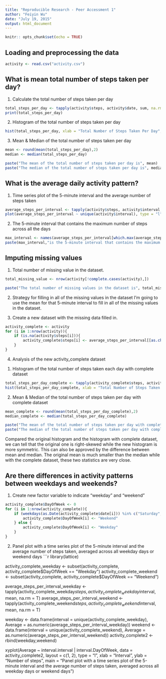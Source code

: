 ```yaml
---
title: "Reproducible Research - Peer Accessment 1"
author: "Feiyin Wu"
date: "July 19, 2015"
output: html_document
---
```

```r
knitr:: opts_chunk$set(echo = TRUE)
```


## Loading and preprocessing the data
```r
activity <- read.csv("activity.csv")
```



## What is mean total number of steps taken per day?
1. Calculate the total number of steps taken per day
```r
total_steps_per_day <- tapply(activity$steps, activity$date, sum, na.rm = T)
print(total_steps_per_day)
```


2. Histogram of the total number of steps taken per day
```r
hist(total_steps_per_day, xlab = "Total Number of Steps Taken Per Day", main = "Histogram of Total Number of Steps Taken Per Day")
```


3. Mean & Median of the total number of steps taken per day
```r
mean <- round(mean(total_steps_per_day),2)
median <- median(total_steps_per_day)

paste("The mean of the total number of steps taken per day is", mean)
paste("The median of the total number of steps taken per day is", median)
```



## What is the average daily activity pattern?
1. Time series plot of the 5-minute interval and the average number of steps taken
```r
average_steps_per_interval <- tapply(activity$steps, activity$interval, mean, na.rm = T)
plot(average_steps_per_interval ~ unique(activity$interval), type = "l", xlab = "5-Minute Interval", ylab = "Average Number of Steps Taken", main = "Time Series Plot of the 5-minute Interval \n and the Average Number of Steps Take \n (Averaged Acrosse All Days)")
```

2. The 5-minute interval that contains the maximum number of steps across all the days
```r
max_interval <- names(average_steps_per_interval[which.max(average_steps_per_interval)])
paste(max_interval,"is the 5-minute interval that contains the maximum number of steps. The steps value is", max(average_steps_per_interval))
```



## Imputing missing values
1. Total number of missing value in the dataset.
```r
total_missing_value <- nrow(activity[!complete.cases(activity),])

paste("The total number of missing values in the dataset is", total_missing_value)
```


2. Strategy for filling in all of the missing values in the dataset
I'm going to use the mean for that 5-minute interval to fill in all of the missing values in the dataset.


3. Create a new dataset with the missing data filled in.
```r
activity_complete <- activity
for (i in 1:nrow(activity)){
    if (is.na(activity$steps[i])){
        activity_complete$steps[i] <- average_steps_per_interval[[as.character(activity[i,"interval"])]]
    }
}
```


4. Analysis of the new activity_complete dataset
(1) Histogram of the total number of steps taken each day with complete dataset
```r
total_steps_per_day_complete <- tapply(activity_complete$steps, activity_complete$date, sum, na.rm = T)
hist(total_steps_per_day_complete, xlab = "Total Number of Steps Taken Per Day with Complete Dataset", main = "Histogram of Total Number of Steps Taken Per Day with Complete Dataset")
```

(2) Mean & Median of the total number of steps taken per day with complete dataset
```r
mean_complete <- round(mean(total_steps_per_day_complete),2)
median_complete <- median(total_steps_per_day_complete)

paste("The mean of the total number of steps taken per day with complete dataset is", mean)
paste("The median of the total number of steps taken per day with complete dataset is", median)
```

Compared the original histogram and the histogram with complete dataset, we can tell that the original one is right-skewed while the new histogram is more symmetric. This can also be approved by the difference between mean and median. The original mean is much smaller than the median while with the complete dataset, these two statistics are very close. 


## Are there differences in activity patterns between weekdays and weekends?
1. Create new factor variable to indicate "weekday" and "weekend"
```r
activity_complete$DayOfWeek <- 0
for (i in 1:nrow(activity_complete)){
    if (weekdays(as.Date(activity_complete$date[i])) %in% c("Saturday","Sunday")) {
        activity_complete$DayOfWeek[i] <- "Weekend"
    } else {
        activity_complete$DayOfWeek[i] <- "Weekday"
    }
} 
```

2. Panel plot with a time series plot of the 5-minute interval and the average number of steps taken, averaged across all weekday days or weekend days
```r
library(lattice)

activity_complete_weekday <- subset(activity_complete, activity_complete$DayOfWeek == "Weekday")
activity_complete_weekend <- subset(activity_complete, activity_complete$DayOfWeek == "Weekend")

average_steps_per_interval_weekday <- tapply(activity_complete_weekday$steps, activity_complete_weekday$interval, mean, na.rm = T)
average_steps_per_interval_weekend <- tapply(activity_complete_weekend$steps, activity_complete_weekend$interval, mean, na.rm = T)

weekday <- data.frame(interval = unique(activity_complete_weekday), Average = as.numeric(average_steps_per_interval_weekday))
weekend <- data.frame(interval = unique(activity_complete_weekend), Average = as.numeric(average_steps_per_interval_weekend))
activity_complete2 <- rbind(weekday,weekend)

xyplot(Average ~ interval.interval | interval.DayOfWeek, data = activity_complete2, layout = c(1, 2), type = "l", xlab = "Interval", ylab = "Number of steps", main = "Panel plot with a time series plot of \n the 5-minute interval and the average number of steps taken, \n averaged across all weekday days or weekend days")

